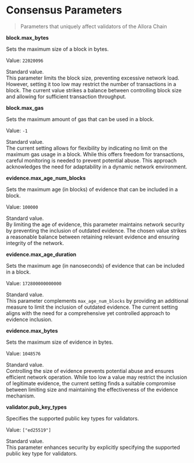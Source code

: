 # Consensus Parameters

> Parameters that uniquely affect validators of the Allora Chain

**block.max_bytes**

Sets the maximum size of a block in bytes.

Value: `22020096`

Standard value.  
This parameter limits the block size, preventing excessive network load. However, setting it too low may restrict the number of transactions in a block. The current value strikes a balance between controlling block size and allowing for sufficient transaction throughput.

**block.max_gas**

Sets the maximum amount of gas that can be used in a block.

Value: `-1`

Standard value.  
The current setting allows for flexibility by indicating no limit on the maximum gas usage in a block. While this offers freedom for transactions, careful monitoring is needed to prevent potential abuse. This approach acknowledges the need for adaptability in a dynamic network environment.

**evidence.max_age_num_blocks**

Sets the maximum age (in blocks) of evidence that can be included in a block.

Value: `100000`

Standard value.  
By limiting the age of evidence, this parameter maintains network security by preventing the inclusion of outdated evidence. The chosen value strikes a reasonable balance between retaining relevant evidence and ensuring integrity of the network.

**evidence.max_age_duration**

Sets the maximum age (in nanoseconds) of evidence that can be included in a block.

Value: `172800000000000`

Standard value.  
This parameter complements `max_age_num_blocks` by providing an additional measure to limit the inclusion of outdated evidence. The current setting aligns with the need for a comprehensive yet controlled approach to evidence inclusion.

**evidence.max_bytes**

Sets the maximum size of evidence in bytes.

Value: `1048576`

Standard value.  
Controlling the size of evidence prevents potential abuse and ensures efficient network operation. While too low a value may restrict the inclusion of legitimate evidence, the current setting finds a suitable compromise between limiting size and maintaining the effectiveness of the evidence mechanism.

**validator.pub_key_types**

Specifies the supported public key types for validators.

Value: `["ed25519"]`

Standard value.  
This parameter enhances security by explicitly specifying the supported public key type for validators.
